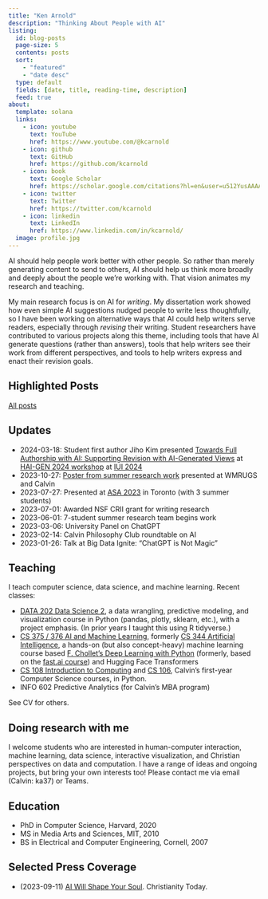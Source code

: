 ```yaml
---
title: "Ken Arnold"
description: "Thinking About People with AI"
listing:
  id: blog-posts
  page-size: 5
  contents: posts
  sort:
    - "featured"
    - "date desc"
  type: default
  fields: [date, title, reading-time, description]
  feed: true
about:
  template: solana
  links:
    - icon: youtube
      text: YouTube
      href: https://www.youtube.com/@kcarnold
    - icon: github
      text: GitHub
      href: https://github.com/kcarnold
    - icon: book
      text: Google Scholar
      href: https://scholar.google.com/citations?hl=en&user=u512YusAAAAJ&view_op=list_works&sortby=pubdate
    - icon: twitter
      text: Twitter
      href: https://twitter.com/kcarnold
    - icon: linkedin
      text: LinkedIn
      href: https://www.linkedin.com/in/kcarnold/
  image: profile.jpg
---
```


AI should help people work better with other people. So rather than merely generating content to send to others, AI should help us think more broadly and deeply about the people we're working with. That vision animates my research and teaching.

My main research focus is on AI for *writing*. My dissertation work showed how even simple AI suggestions nudged people to write less thoughtfully, so I have been working on alternative ways that AI could help writers serve readers, especially through *revising* their writing. Student researchers have contributed to various projects along this theme, including tools that have AI generate questions (rather than answers), tools that help writers see their work from different perspectives, and tools to help writers express and enact their revision goals.

## Highlighted Posts

:::{#blog-posts}
:::

[All posts](/posts.html)

## Updates

- 2024-03-18: Student first author Jiho Kim presented [Towards Full Authorship with AI: Supporting Revision with AI-Generated Views](https://arxiv.org/abs/2403.01055) at [HAI-GEN 2024 workshop](https://hai-gen.github.io/2024/) at [IUI 2024](https://iui.acm.org/2024/index.html)
- 2023-10-27: [Poster from summer research work](pubs/summer23/) presented at WMRUGS and Calvin
- 2023-07-27: Presented at [ASA 2023](https://network.asa3.org/mpage/ASA2023) in Toronto (with 3 summer students)
- 2023-07-01: Awarded NSF CRII grant for writing research
- 2023-06-01: 7-student summer research team begins work
- 2023-03-06: University Panel on ChatGPT
- 2023-02-14: Calvin Philosophy Club roundtable on AI
- 2023-01-26: Talk at Big Data Ignite: "ChatGPT is Not Magic"

## Teaching

I teach computer science, data science, and machine learning. Recent classes:

- [DATA 202 Data Science 2](https://calvin-data-science.github.io/data202/), a data wrangling, predictive modeling, and visualization course in Python (pandas, plotly, sklearn, etc.), with a project emphasis. (In prior years I taught this using R tidyverse.)
- [CS 375 / 376 AI and Machine Learning](https://cs.calvin.edu/courses/cs/375/), formerly [CS 344 Artificial Intelligence](https://cs.calvin.edu/courses/cs/344/), a hands-on (but also concept-heavy) machine learning course based [F. Chollet's Deep Learning with Python](https://www.manning.com/books/deep-learning-with-python-second-edition) (formerly, based on the [fast.ai course](https://course.fast.ai/)) and Hugging Face Transformers
- [CS 108 Introduction to Computing](https://cs.calvin.edu/courses/cs/108/) and [CS 106](https://cs.calvin.edu/courses/cs/106/), Calvin's first-year Computer Science courses, in Python.
- INFO 602 Predictive Analytics (for Calvin's MBA program)

See CV for others.

## Doing research with me

I welcome students who are interested in human-computer interaction, machine learning, data science, interactive visualization, and Christian perspectives on data and computation. I have a range of ideas and ongoing projects, but bring your own interests too! Please contact me via email (Calvin: ka37) or Teams.


## Education

- PhD in Computer Science, Harvard, 2020
- MS in Media Arts and Sciences, MIT, 2010
- BS in Electrical and Computer Engineering, Cornell, 2007

## Selected Press Coverage

- (2023-09-11) [AI Will Shape Your Soul](https://www.christianitytoday.com/ct/2023/october/artificial-intelligence-robots-soul-formation.html). Christianity Today.

